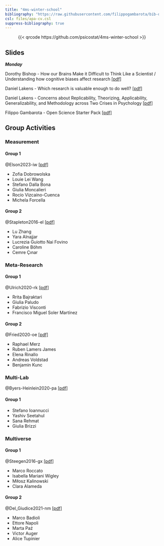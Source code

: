 ```yaml
---
title: "4ms-winter-school"
bibliography: "https://raw.githubusercontent.com/filippogambarota/bib-database/main/references.bib"
csl: files/apa-cv.csl
suppress-bibliography: true
---
```


<center>
{{< qrcode https://github.com/psicostat/4ms-winter-school >}}
</center>

## Slides

***Monday***

Dorothy Bishop - How our Brains Make it Difficult to Think Like a Scientist / Understanding how cognitive biases affect research [[pdf]](slides/bishop-2025_WinterSch.pdf){target=_blank}

Daniel Lakens - Which research is valuable enough to do well? [[pdf]](slides/Lakens_4M_17-2-2025_research_worth_doing.pdf){target=_blank}

Daniel Lakens - Concerns about Replicability, Theorizing, Applicability, Generalizability, and Methodology across Two Crises in Psychology [[pdf]](slides/Lakens_4M_17-2-2025_two_crises.pdf){target=_blank}

Filippo Gambarota - Open Science Starter Pack [[pdf]](slides/open-science-starter-pack.pdf){target=_blank}

## Group Activities

### Measurement

#### Group 1

@Elson2023-iw [[pdf]](papers/Elson%20et%20al.%202023%20-%20Psychological%20measures%20aren't%20toothbrushes.pdf){target=_blank}

- Zofia Dobrowolska 
- Louie Lei	Wang
- Stefano Dalla Bona
- Giulia Moncalieri
- Rocío	Vizcaíno-Cuenca
- Michela Forcella

#### Group 2

@Stapleton2016-el [[pdf]](papers/Stapleton%20et%20al.%202016%20-%20Construct%20meaning%20in%20multilevel%20settings.pdf){target=_blank}

- Lu Zhang
- Yara Alnajjar
- Lucrezia Guiotto Nai Fovino
- Caroline Böhm
- Cemre	Çınar

### Meta-Research

#### Group 1

@Ulrich2020-rk [[pdf]](papers/Ulrich%20and%20Miller%202020%20-%20Questionable%20research%20practices%20may%20have%20little%20effect%20on%20replicability.pdf){target=_blank}

- Rrita Bajraktari
- Giulia Paludo
- Fabrizio Visconti
- Francisco Miguel Soler Martínez

#### Group 2

@Fried2020-oe [[pdf]](papers/Fried 2020 - Theories and models - What they are, what they are for, and what they are about.pdf){target=_blank}

- Raphael Merz
- Ruben Lamers James
- Elena Rinallo
- Andreas Voldstad
- Benjamin Kunc

### Multi-Lab

@Byers-Heinlein2020-pa [[pdf]](papers/Byers-Heinlein%20et%20al.%202020%20-%20Building%20a%20collaborative%20Psychological%20Science%20-%20Lessons%20learned%20from%20ManyBabies%201.pdf){target=_blank}

#### Group 1

- Stefano Ioannucci
- Yashiv Seetahul
- Sana Rehmat
- Giulia Brizzi

### Multiverse

#### Group 1

@Steegen2016-gx [[pdf]](papers/Steegen%20et%20al.%202016%20-%20Increasing%20Transparency%20Through%20a%20Multiverse%20Analysis.pdf){target=_blank}

- Marco Roccato
- Isabella Mariani Wigley
- Miłosz Kalinowski
- Clara Alameda

#### Group 2

@Del_Giudice2021-nm [[pdf]](papers/Del Giudice and Gangestad 2021 - A traveler’s guide to the multiverse, pitfalls, and a framework for the evaluation of analytic decisions.pdf){target=_blank}

- Marco Badioli
- Ettore Napoli
- Marta Paź
- Victor Auger
- Alice Tupinier
 
